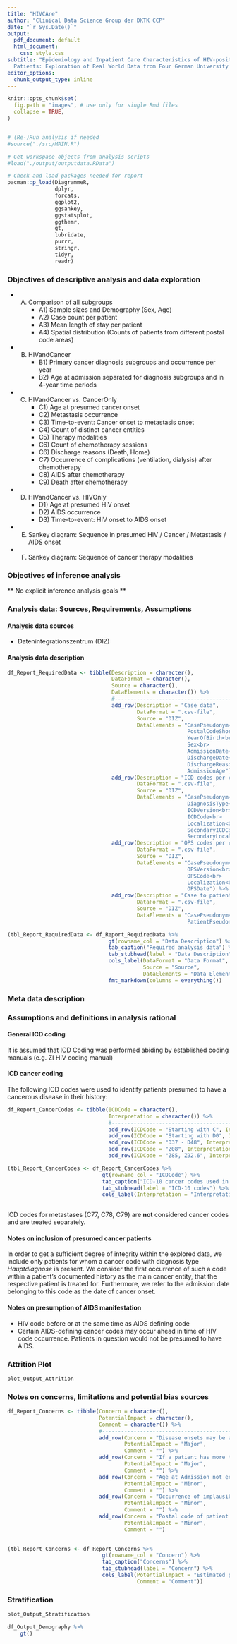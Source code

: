 ```yaml
---
title: "HIVCAre"
author: "Clinical Data Science Group der DKTK CCP"
date: "`r Sys.Date()`"
output:
  pdf_document: default
  html_document:
    css: style.css
subtitle: "Epidemiology and Inpatient Care Characteristics of HIV-positive Cancer
  Patients: Exploration of Real World Data from Four German University Hospitals"
editor_options:
  chunk_output_type: inline
---
```


```r

knitr::opts_chunk$set(
  fig.path = "images", # use only for single Rmd files
  collapse = TRUE,
)


# (Re-)Run analysis if needed
#source("./src/MAIN.R")

# Get workspace objects from analysis scripts
#load("./output/outputdata.RData")

# Check and load packages needed for report
pacman::p_load(DiagrammeR,
               dplyr,
               forcats,
               ggplot2,
               ggsankey,
               ggstatsplot,
               ggthemr,
               gt,
               lubridate,
               purrr,
               stringr,
               tidyr,
               readr)

```


### Objectives of descriptive analysis and data exploration

* A)  Comparison of all subgroups
      + A1) Sample sizes and Demography (Sex, Age)
      + A2) Case count per patient
      + A3) Mean length of stay per patient
      + A4) Spatial distribution (Counts of patients from different postal code areas)

* B)  HIVandCancer
      + B1) Primary cancer diagnosis subgroups and occurrence per year
      + B2) Age at admission separated for diagnosis subgroups and in 4-year time periods

* C)  HIVandCancer vs. CancerOnly
      + C1) Age at presumed cancer onset
      + C2) Metastasis occurrence
      + C3) Time-to-event: Cancer onset to metastasis onset
      + C4) Count of distinct cancer entities
      + C5) Therapy modalities
      + C6) Count of chemotherapy sessions
      + C6) Discharge reasons (Death, Home)
      + C7) Occurrence of complications (ventilation, dialysis) after chemotherapy
      + C8) AIDS after chemotherapy
      + C9) Death after chemotherapy

* D)  HIVandCancer vs. HIVOnly
      + D1) Age at presumed HIV onset
      + D2) AIDS occurrence
      + D3) Time-to-event: HIV onset to AIDS onset
      
* E)  Sankey diagram: Sequence in presumed HIV / Cancer / Metastasis / AIDS onset

* F)  Sankey diagram: Sequence of cancer therapy modalities


### Objectives of inference analysis

** No explicit inference analysis goals **





### Analysis data: Sources, Requirements, Assumptions

#### Analysis data sources

* Datenintegrationszentrum (DIZ)


#### Analysis data description

```r

df_Report_RequiredData <- tibble(Description = character(),
                                 DataFormat = character(),
                                 Source = character(),
                                 DataElements = character()) %>%
                                 #----------------------------------------------
                                 add_row(Description = "Case data",
                                         DataFormat = ".csv-file",
                                         Source = "DIZ",
                                         DataElements = "CasePseudonym<br>
                                                         PostalCodeShort<br>
                                                         YearOfBirth<br>
                                                         Sex<br>
                                                         AdmissionDate<br>
                                                         DischargeDate<br>
                                                         DischargeReason<br>
                                                         AdmissionAge") %>%
                                 add_row(Description = "ICD codes per case",
                                         DataFormat = ".csv-file",
                                         Source = "DIZ",
                                         DataElements = "CasePseudonym<br>
                                                         DiagnosisType<br>
                                                         ICDVersion<br>
                                                         ICDCode<br>
                                                         Localization<br>
                                                         SecondaryICDCode<br>
                                                         SecondaryLocalization") %>%
                                 add_row(Description = "OPS codes per case",
                                         DataFormat = ".csv-file",
                                         Source = "DIZ",
                                         DataElements = "CasePseudonym<br>
                                                         OPSVersion<br>
                                                         OPSCode<br>
                                                         Localization<br>
                                                         OPSDate") %>%
                                 add_row(Description = "Case to patient mapping",
                                         DataFormat = ".csv-file",
                                         Source = "DIZ",
                                         DataElements = "CasePseudonym<br>
                                                         PatientPseudonym")

(tbl_Report_RequiredData <- df_Report_RequiredData %>%
                                gt(rowname_col = "Data Description") %>%
                                tab_caption("Required analysis data") %>%
                                tab_stubhead(label = "Data Description") %>%
                                cols_label(DataFormat = "Data Format",
                                           Source = "Source",
                                           DataElements = "Data Elements")) %>%
                                fmt_markdown(columns = everything())            # Enable markdown formatting in all columns

```


### Meta data description







### Assumptions and definitions in analysis rational


#### General ICD coding

It is assumed that ICD Coding was performed abiding by established coding manuals (e.g. ZI HIV coding manual)

#### ICD cancer coding

The following ICD codes were used to identify patients presumed to have a cancerous disease in their history:

```r

df_Report_CancerCodes <- tibble(ICDCode = character(),
                                Interpretation = character()) %>%
                                #-----------------------------------------------
                                add_row(ICDCode = "Starting with C", Interpretation = "All malignant neoplasms (primary and secondary)") %>%
                                add_row(ICDCode = "Starting with D0", Interpretation = "In-situ neoplasms") %>%
                                add_row(ICDCode = "D37 - D48", Interpretation = "Neoplasms of uncertain / unknown behaviour") %>%
                                add_row(ICDCode = "Z08", Interpretation = "Follow-up examination after treatment for malignant neoplasms") %>%
                                add_row(ICDCode = "Z85, Z92.6", Interpretation = "Personal history of cancer / cancer therapy")

(tbl_Report_CancerCodes <- df_Report_CancerCodes %>%
                              gt(rowname_col = "ICDCode") %>%
                              tab_caption("ICD-10 cancer codes used in analysis") %>%
                              tab_stubhead(label = "ICD-10 codes") %>%
                              cols_label(Interpretation = "Interpretation"))
                              
```

ICD codes for metastases (C77, C78, C79) are **not** considered cancer codes and are treated separately.


#### Notes on inclusion of presumed cancer patients

In order to get a sufficient degree of integrity within the explored data, we include only patients for whom a cancer code with diagnosis type *Hauptdiagnose* is present.
We consider the first occurrence of such a code within a patient's documented history as the main cancer entity, that the respective patient is treated for.
Furthermore, we refer to the admission date belonging to this code as the date of cancer onset.

#### Notes on presumption of AIDS manifestation

* HIV code before or at the same time as AIDS defining code
* Certain AIDS-defining cancer codes may occur ahead in time of HIV code occurrence. Patients in question would not be presumed to have AIDS.


### Attrition Plot

```r

plot_Output_Attrition

```



### Notes on concerns, limitations and potential bias sources


```r

df_Report_Concerns <- tibble(Concern = character(),
                             PotentialImpact = character(),
                             Comment = character()) %>%
                             #--------------------------------------------------
                             add_row(Concern = "Disease onsets may be assumed wrongfully (as too late). Therefore, calculated onset intervals may be incorrect.",
                                     PotentialImpact = "Major",
                                     Comment = "") %>%
                             add_row(Concern = "If a patient has more than one distinct cancer entity, therapy measures can not be linked to different entities.",
                                     PotentialImpact = "Major",
                                     Comment = "") %>%
                             add_row(Concern = "Age at Admission not exact due to lack of exact birth date.",
                                     PotentialImpact = "Minor",
                                     Comment = "") %>%
                             add_row(Concern = "Occurrence of implausible HIV coding.",
                                     PotentialImpact = "Minor",
                                     Comment = "") %>%
                             add_row(Concern = "Postal code of patient taken from first admission, although moving between admissions is imaginable.",
                                     PotentialImpact = "Minor",
                                     Comment = "")
  

(tbl_Report_Concerns <- df_Report_Concerns %>%
                              gt(rowname_col = "Concern") %>%
                              tab_caption("Concerns") %>%
                              tab_stubhead(label = "Concern") %>%
                              cols_label(PotentialImpact = "Estimated potential impact",
                                         Comment = "Comment"))
```




### Stratification

```r

plot_Output_Stratification

```





```r

df_Output_Demography %>%
    gt()

```

